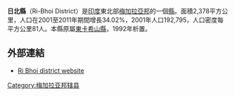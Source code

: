 {{India Districts
|Name = 日北
|Local = 
|State = 梅加拉亚邦
|Division =
|Map = Ri-Bhoi in Meghalaya (India).svg
|HQ = 农格波
|Area = 2378
|Rain =
|Population = 192,795
|Year = 2001年
|Density = 81
|Literacy = 51%
|SexRatio =
|Assembly = 7
|Highways = NH-40
|Website = http://ribhoi.gov.in/
}}
'''日北縣'''（Ri-Bhoi District）是[[印度|印度]]東北部[[梅加拉亞邦|梅加拉亞邦]]的一個[[縣|縣]]。面積2,378平方公里，人口在2001至2011年期間增長34.02%，2001年人口192,795，人口密度每平方公里81人。本縣原屬[[東卡希山縣|東卡希山縣]]，1992年析置。

==外部連結==
* [http://ribhoi.gov.in/ Ri Bhoi district website] {{Wayback|url=http://ribhoi.gov.in/ |date=20111005013144 }}

{{coord|25|54|N|91|53|E|type:adm3rd_source:itwiki|display=title}}

{{印度行政区划小作品}}
[[Category:梅加拉亚邦辖县|Category:梅加拉亚邦辖县]]